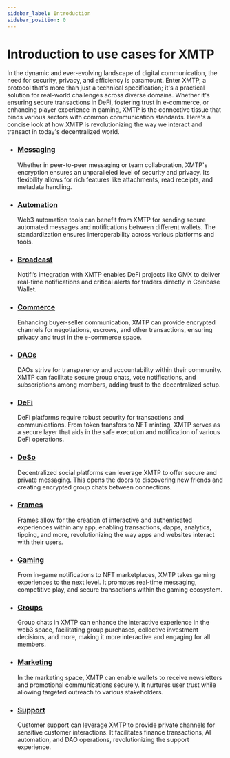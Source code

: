 ```yaml
---
sidebar_label: Introduction
sidebar_position: 0
---
```


# Introduction to use cases for XMTP

In the dynamic and ever-evolving landscape of digital communication, the need for security, privacy, and efficiency is paramount. Enter XMTP, a protocol that's more than just a technical specification; it's a practical solution for real-world challenges across diverse domains. Whether it's ensuring secure transactions in DeFi, fostering trust in e-commerce, or enhancing player experience in gaming, XMTP is the connective tissue that binds various sectors with common communication standards. Here's a concise look at how XMTP is revolutionizing the way we interact and transact in today's decentralized world.

- ### [Messaging](/docs/use-cases/messaging)

  Whether in peer-to-peer messaging or team collaboration, XMTP's encryption ensures an unparalleled level of security and privacy. Its flexibility allows for rich features like attachments, read receipts, and metadata handling.

- ### [Automation](/docs/use-cases/automation)

  Web3 automation tools can benefit from XMTP for sending secure automated messages and notifications between different wallets. The standardization ensures interoperability across various platforms and tools.

- ### [Broadcast](/notifi-case-study)

  Notifi’s integration with XMTP enables DeFi projects like GMX to deliver real-time notifications and critical alerts for traders directly in Coinbase Wallet.
  
- ### [Commerce](/docs/use-cases/commerce)

  Enhancing buyer-seller communication, XMTP can provide encrypted channels for negotiations, escrows, and other transactions, ensuring privacy and trust in the e-commerce space.

- ### [DAOs](/docs/use-cases/dao)

  DAOs strive for transparency and accountability within their community. XMTP can facilitate secure group chats, vote notifications, and subscriptions among members, adding trust to the decentralized setup.

- ### [DeFi](/docs/use-cases/defi)

  DeFi platforms require robust security for transactions and communications. From token transfers to NFT minting, XMTP serves as a secure layer that aids in the safe execution and notification of various DeFi operations.

- ### [DeSo](/docs/use-cases/deso)

  Decentralized social platforms can leverage XMTP to offer secure and private messaging. This opens the doors to discovering new friends and creating encrypted group chats between connections.

- ### [Frames](/docs/use-cases/frames)

  Frames allow for the creation of interactive and authenticated experiences within any app, enabling transactions, dapps, analytics, tipping, and more, revolutionizing the way apps and websites interact with their users.

- ### [Gaming](/docs/use-cases/gaming)

  From in-game notifications to NFT marketplaces, XMTP takes gaming experiences to the next level. It promotes real-time messaging, competitive play, and secure transactions within the gaming ecosystem.

- ### [Groups](/docs/use-cases/groups)

  Group chats in XMTP can enhance the interactive experience in the web3 space, facilitating group purchases, collective investment decisions, and more, making it more interactive and engaging for all members.

- ### [Marketing](/docs/use-cases/marketing)

  In the marketing space, XMTP can enable wallets to receive newsletters and promotional communications securely. It nurtures user trust while allowing targeted outreach to various stakeholders.

- ### [Support](/docs/use-cases/support)

  Customer support can leverage XMTP to provide private channels for sensitive customer interactions. It facilitates finance transactions, AI automation, and DAO operations, revolutionizing the support experience.
